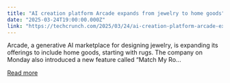 ```yaml
---
title: "AI creation platform Arcade expands from jewelry to home goods"
date: "2025-03-24T19:00:00.000Z"
link: "https://techcrunch.com/2025/03/24/ai-creation-platform-arcade-expands-from-jewelry-to-home-goods/"
---
```


Arcade, a generative AI marketplace for designing jewelry, is expanding its offerings to include home goods, starting with rugs. The company on Monday also introduced a new feature called “Match My Ro...

[Read more](https://techcrunch.com/2025/03/24/ai-creation-platform-arcade-expands-from-jewelry-to-home-goods/)
